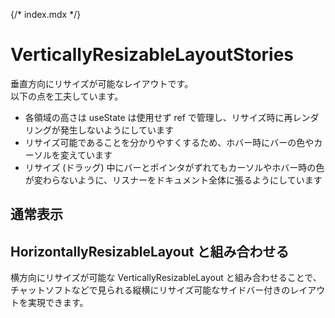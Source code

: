 {/* index.mdx */}



<Meta of={VerticallyResizableLayoutStories} />

# VerticallyResizableLayoutStories

垂直方向にリサイズが可能なレイアウトです。 <br />
以下の点を工夫しています。

- 各領域の高さは useState は使用せず ref で管理し、リサイズ時に再レンダリングが発生しないようにしています
- リサイズ可能であることを分かりやすくするため、ホバー時にバーの色やカーソルを変えています
- リサイズ (ドラッグ) 中にバーとポインタがずれてもカーソルやホバー時の色が変わらないように、リスナーをドキュメント全体に張るようにしています

## 通常表示

<Canvas of={VerticallyResizableLayoutStories.Default} />

## HorizontallyResizableLayout と組み合わせる

横方向にリサイズが可能な VerticallyResizableLayout と組み合わせることで、チャットソフトなどで見られる縦横にリサイズ可能なサイドバー付きのレイアウトを実現できます。

<Canvas of={VerticallyResizableLayoutStories.WithHorizontallyResizable} />
